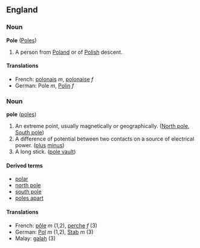 ==England==
===Noun===<!-- is this a proper noun? -->
'''Pole''' ([[Poles]])

#A person from [[Poland]] or of [[Polish]] descent.

====Translations====
*French: [[polonais]] ''m'', [[polonaise]] ''f''
*German: Pole ''m'', [[Polin]] ''f''

===Noun===
'''pole''' ([[poles]])

#An extreme point, usually magnetically or geographically. ([[North pole]], [[South pole]])
#A difference of potential between two contacts on a source of electrical power. ([[plus]] [[minus]])
#A long stick. ([[pole vault]])

====Derived terms====
*[[polar]]
*[[north pole]]
*[[south pole]]
*[[poles apart]]

====Translations====
*French: [[pôle]] ''m'' (1,2), [[perche]] ''f'' (3)
*German: [[Pol]] ''m'' (1,2), [[Stab]] ''m'' (3)
*Malay: [[galah]] (3)